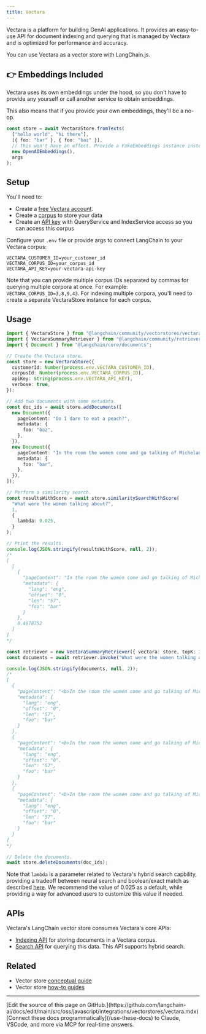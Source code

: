 ```yaml
---
title: Vectara
---
```


Vectara is a platform for building GenAI applications. It provides an easy-to-use API for document indexing and querying that is managed by Vectara and is optimized for performance and accuracy.

You can use Vectara as a vector store with LangChain.js.

## 👉 Embeddings Included

Vectara uses its own embeddings under the hood, so you don't have to provide any yourself or call another service to obtain embeddings.

This also means that if you provide your own embeddings, they'll be a no-op.

```typescript
const store = await VectaraStore.fromTexts(
  ["hello world", "hi there"],
  [{ foo: "bar" }, { foo: "baz" }],
  // This won't have an effect. Provide a FakeEmbeddings instance instead for clarity.
  new OpenAIEmbeddings(),
  args
);
```

## Setup

You'll need to:

- Create a [free Vectara account](https://vectara.com/integrations/langchain).
- Create a [corpus](https://docs.vectara.com/docs/console-ui/creating-a-corpus) to store your data
- Create an [API key](https://docs.vectara.com/docs/common-use-cases/app-authn-authz/api-keys) with QueryService and IndexService access so you can access this corpus

Configure your `.env` file or provide args to connect LangChain to your Vectara corpus:

```
VECTARA_CUSTOMER_ID=your_customer_id
VECTARA_CORPUS_ID=your_corpus_id
VECTARA_API_KEY=your-vectara-api-key
```

Note that you can provide multiple corpus IDs separated by commas for querying multiple corpora at once. For example: `VECTARA_CORPUS_ID=3,8,9,43`.
For indexing multiple corpora, you'll need to create a separate VectaraStore instance for each corpus.

## Usage

```typescript
import { VectaraStore } from "@langchain/community/vectorstores/vectara";
import { VectaraSummaryRetriever } from "@langchain/community/retrievers/vectara_summary";
import { Document } from "@langchain/core/documents";

// Create the Vectara store.
const store = new VectaraStore({
  customerId: Number(process.env.VECTARA_CUSTOMER_ID),
  corpusId: Number(process.env.VECTARA_CORPUS_ID),
  apiKey: String(process.env.VECTARA_API_KEY),
  verbose: true,
});

// Add two documents with some metadata.
const doc_ids = await store.addDocuments([
  new Document({
    pageContent: "Do I dare to eat a peach?",
    metadata: {
      foo: "baz",
    },
  }),
  new Document({
    pageContent: "In the room the women come and go talking of Michelangelo",
    metadata: {
      foo: "bar",
    },
  }),
]);

// Perform a similarity search.
const resultsWithScore = await store.similaritySearchWithScore(
  "What were the women talking about?",
  1,
  {
    lambda: 0.025,
  }
);

// Print the results.
console.log(JSON.stringify(resultsWithScore, null, 2));
/*
[
  [
    {
      "pageContent": "In the room the women come and go talking of Michelangelo",
      "metadata": {
        "lang": "eng",
        "offset": "0",
        "len": "57",
        "foo": "bar"
      }
    },
    0.4678752
  ]
]
*/

const retriever = new VectaraSummaryRetriever({ vectara: store, topK: 3 });
const documents = await retriever.invoke("What were the women talking about?");

console.log(JSON.stringify(documents, null, 2));
/*
[
  {
    "pageContent": "<b>In the room the women come and go talking of Michelangelo</b>",
    "metadata": {
      "lang": "eng",
      "offset": "0",
      "len": "57",
      "foo": "bar"
    }
  },
  {
    "pageContent": "<b>In the room the women come and go talking of Michelangelo</b>",
    "metadata": {
      "lang": "eng",
      "offset": "0",
      "len": "57",
      "foo": "bar"
    }
  },
  {
    "pageContent": "<b>In the room the women come and go talking of Michelangelo</b>",
    "metadata": {
      "lang": "eng",
      "offset": "0",
      "len": "57",
      "foo": "bar"
    }
  }
]
*/

// Delete the documents.
await store.deleteDocuments(doc_ids);
```

Note that `lambda` is a parameter related to Vectara's hybrid search capbility, providing a tradeoff between neural search and boolean/exact match as described [here](https://docs.vectara.com/docs/api-reference/search-apis/lexical-matching). We recommend the value of 0.025 as a default, while providing a way for advanced users to customize this value if needed.

## APIs

Vectara's LangChain vector store consumes Vectara's core APIs:

- [Indexing API](https://docs.vectara.com/docs/indexing-apis/indexing) for storing documents in a Vectara corpus.
- [Search API](https://docs.vectara.com/docs/search-apis/search) for querying this data. This API supports hybrid search.

## Related

- Vector store [conceptual guide](/oss/javascript/integrations/vectorstores)
- Vector store [how-to guides](/oss/javascript/integrations/vectorstores)

---

<Callout icon="pen-to-square" iconType="regular">
    [Edit the source of this page on GitHub.](https://github.com/langchain-ai/docs/edit/main/src/oss/javascript/integrations/vectorstores/vectara.mdx)
</Callout>
<Tip icon="terminal" iconType="regular">
    [Connect these docs programmatically](/use-these-docs) to Claude, VSCode, and more via MCP for    real-time answers.
</Tip>
